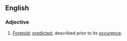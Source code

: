 ==English==
===Adjective===
{{en-adj}}
# [[foretold|Foretold]]; [[predicted]]; described prior to its [[occurence]].